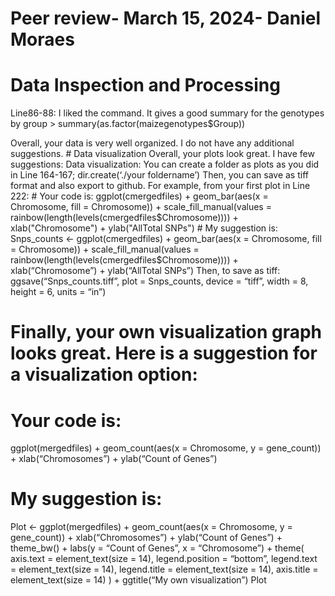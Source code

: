# Peer review- March 15, 2024- Daniel Moraes
# Data Inspection and Processing

Line86-88: I liked the command. It gives a good summary for the genotypes by group
> summary(as.factor(maizegenotypes$Group))

Overall, your data is very well organized. I do not have any additional suggestions.
# Data visualization
Overall, your plots look great. I have few suggestions:
Data visualization: You can create a folder as plots as you did in Line 164-167; dir.create('./your foldername')
Then, you can save as tiff format and also export to github. For example, from your first plot in Line 222:
# Your code is:
ggplot(cmergedfiles) + geom_bar(aes(x = Chromosome, fill = Chromosome)) + scale_fill_manual(values = rainbow(length(levels(cmergedfiles$Chromosome)))) + xlab("Chromosome") + ylab("AllTotal SNPs")
# My suggestion is:
Snps_counts <- ggplot(cmergedfiles) + geom_bar(aes(x = Chromosome, fill = Chromosome)) + scale_fill_manual(values = rainbow(length(levels(cmergedfiles$Chromosome)))) + xlab("Chromosome") + ylab("AllTotal SNPs")
Then, to save as tiff:
ggsave("Snps_counts.tiff", plot = Snps_counts, device = "tiff", width = 8, height = 6, units = "in")

# Finally, your own visualization graph looks great. Here is a suggestion for a visualization option:
# Your code is:
ggplot(mergedfiles) +
  geom_count(aes(x = Chromosome, y = gene_count)) +
   xlab("Chromosomes") +
  ylab("Count of Genes")

# My suggestion is:
Plot <- ggplot(mergedfiles) +
  geom_count(aes(x = Chromosome, y = gene_count)) +
  xlab("Chromosomes") +
  ylab("Count of Genes") +
  theme_bw() +
  labs(y = "Count of Genes", x = "Chromosome") +
  theme(
    axis.text = element_text(size = 14),
    legend.position = "bottom",
    legend.text = element_text(size = 14),
    legend.title = element_text(size = 14),
    axis.title = element_text(size = 14)
  ) +
  ggtitle("My own visualization")
Plot
